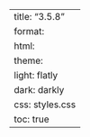 ---
title: "3.5.8"
format:
    html:
        theme:
            light: flatly
            dark: darkly
        css: styles.css
        toc: true
---